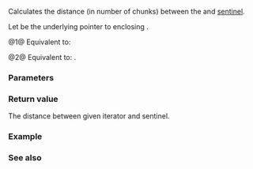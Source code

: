 {{title|operator-{{small|(ranges::chunk_view::''outer-iterator'')}}}}
{{cpp/ranges/chunk_view/navbar}}

{{dcl begin}}
{{dcl|num=1|since=c++23|
friend constexpr difference_type operator-( std::default_sentinel_t s,
                                            const /*outer-iterator*/&amp; i )
    requires ranges::sized_sentinel_for&lt;ranges::sentinel_t&lt;V&gt;,
                                        ranges::iterator_t&lt;V&gt;&gt;;
}}
{{dcl|num=2|since=c++23|
friend constexpr difference_type operator-( const /*outer-iterator*/&amp; i,
                                            std::default_sentinel_t s )
    requires ranges::sized_sentinel_for&lt;ranges::sentinel_t&lt;V&gt;,
                                        ranges::iterator_t&lt;V&gt;&gt;;
}}
{{dcl end}}

Calculates the distance (in number of chunks) between the {{rlp|/|iterator}} and [[cpp/iterator/default_sentinel_t|sentinel]].

Let {{rlpi|/#Data members|parent_}} be the underlying pointer to enclosing {{tt|chunk_view}}.

@1@ Equivalent to:
{{source|1=
const auto dist = ranges::end(i.parent_-&gt;base_) - *i.parent_-&gt;current_;
if (dist &lt; i.parent_-&gt;remainder_)
    return dist == 0 ? 0 : 1;
return /*div-ceil*/(dist - i.parent_-&gt;remainder_, i.parent_-&gt;n_) + 1;
}}

@2@ Equivalent to: {{c|1=return -(s - i);}}.

{{cpp/hidden friend|{{tt|std::ranges::chunk_view::''outer-iterator''}}|plural=yes}}

===Parameters===
{{par begin}}
{{par|i|the {{rlp|/|iterator}}}}
{{par|s|the sentinel}}
{{par end}}

===Return value===
The distance between given iterator and sentinel.

===Example===
{{example
|code=
|output=
}}

===See also===
{{dsc begin}}
{{dsc mem fun|cpp/ranges/chunk_view/outer_iterator/operator_inc|title=operator++|increments the iterator|notes={{mark c++23}}}}
{{dsc end}}

{{langlinks|de|es|ja|ru|zh}}